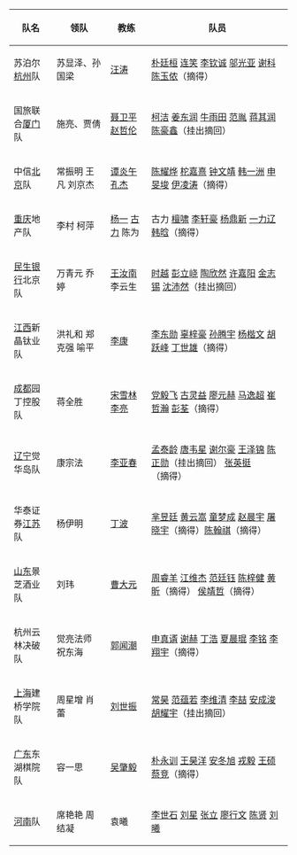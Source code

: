 {|class="wikitable"
! 队名 !! 领队 !! 教练 !! 队员
|-
| 苏泊尔[[杭州]]队 || 苏显泽、孙国梁 || [[汪涛 (围棋棋手)|汪涛]] || [[朴廷桓]]{{flagicon|KOR}} [[连笑]] [[李钦诚]] [[邬光亚]] [[谢科 (围棋棋手)|谢科]] [[陈玉侬]]（摘得）
|-
| 国旅联合[[厦门]]队 || 施亮、贾倩 || [[聂卫平]] [[赵哲伦]] || [[柯洁]] [[姜东润]]{{flagicon|KOR}} [[牛雨田]] [[范胤]] [[蒋其润]] [[陈豪鑫]]（挂出摘回）
|-
| 中信[[北京]]队 || 常振明 王凡 刘京杰 || [[谭炎午]] [[孔杰]] || [[陈耀烨]] [[柁嘉熹]] [[钟文靖]] [[韩一洲]] [[申旻埈]]{{flagicon|KOR}} [[伊凌涛]]（摘得）
|-
| [[重庆]]地产队 || 李村 柯萍 ||[[杨一 (围棋教练)|杨一]] [[古力]] 陈为 || 古力 [[檀啸]] [[李轩豪]] [[杨鼎新]] [[一力辽]]{{flagicon|JPN}} [[韩晗 (围棋棋手)|韩晗]]（摘得）
|-
| [[民生银行]]北京队 || 万青元 乔婷 || [[王汝南]] 李云生 || [[时越]] [[彭立峣]] [[陶欣然]] [[许嘉阳]] [[金志锡]]{{flagicon|KOR}} [[沈沛然]]（挂出摘回）
|-
| [[江西]]新晶钛业队 || 洪礼和 郑克强 喻平 || [[李康 (围棋棋手)|李康]] || [[李东勋]]{{flagicon|KOR}} [[辜梓豪]] [[孙腾宇]] [[杨楷文]] [[胡跃峰]] [[丁世雄]]（摘得）
|-
| [[成都]]园丁控股队 || 蒋全胜 || [[宋雪林]] [[李亮 (围棋棋手)|李亮]] || [[党毅飞]] [[古灵益]] [[廖元赫]] [[马逸超]] [[崔哲瀚]]{{flagicon|KOR}} [[彭荃]]（摘得）
|-
| [[辽宁]]觉华岛队 || 康宗法 || [[李亚春]] || [[孟泰龄]] [[唐韦星]] [[谢尔豪]] [[王泽锦]] [[陈正勋]]（挂出摘回） [[张英挺]]（摘得）
|-
| 华泰证券[[江苏]]队 || 杨伊明 || [[丁波]] || [[芈昱廷]] [[黄云嵩]] [[童梦成]] [[赵晨宇]] [[屠晓宇]]（摘得）[[陈翰祺]]（摘得）
|-
| [[山东]]景芝酒业队 || 刘玮 || [[曹大元]] || [[周睿羊]] [[江维杰]] [[范廷钰]] [[陈梓健]] [[黄昕]]（摘得） [[侯靖哲]]（摘得）
|-
| 杭州云林决破队 || 觉亮法师 祝东海 || [[郭闻潮]] || [[申真谞]]{{flagicon|KOR}} [[谢赫 (中国)|谢赫]] [[丁浩 (围棋棋手)|丁浩]] [[夏晨琨]] [[李铭 (围棋棋手)|李铭]] [[李翔宇 (围棋棋手)|李翔宇]]（摘得）
|-
| [[上海]]建桥学院队 || 周星增 肖蕾 || [[刘世振]] || [[常昊]] [[范蕴若]] [[李维清]] [[李喆 (围棋棋手)|李喆]] [[安成浚]]{{flagicon|KOR}} [[胡耀宇]]（挂出摘回）
|-
| [[广东]]东湖棋院队 || 容一思 || [[吴肇毅]] || [[朴永训]]{{flagicon|KOR}} [[王昊洋]] [[安冬旭]] [[戎毅]] [[王硕 (围棋棋手)|王硕]] [[蔡竞]]（摘得）
|-
| [[河南]]队 || 席艳艳 周结凝 || 袁曦 || [[李世石]]{{flagicon|KOR}} [[刘星 (围棋棋手)|刘星]] [[张立 (围棋棋手)|张立]] [[廖行文]] [[陈贤 (围棋棋手)|陈贤]] [[刘曦 (围棋棋手)|刘曦]]
|}